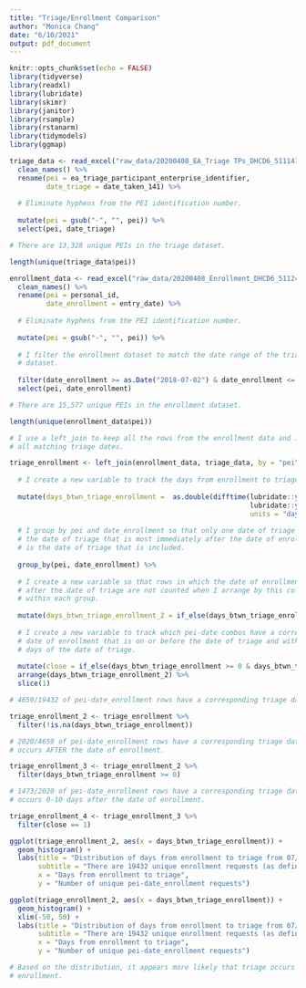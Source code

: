 ```yaml
---
title: "Triage/Enrollment Comparison"
author: "Monica Chang"
date: "6/10/2021"
output: pdf_document
---
```


```r
knitr::opts_chunk$set(echo = FALSE)
library(tidyverse)
library(readxl)
library(lubridate)
library(skimr)
library(janitor)
library(rsample)
library(rstanarm)
library(tidymodels)
library(ggmap)
```

```r

triage_data <- read_excel("raw_data/20200408_EA_Triage TPs_DHCD6_511141.xlsx") %>%
  clean_names() %>%
  rename(pei = ea_triage_participant_enterprise_identifier,
         date_triage = date_taken_141) %>%
  
  # Eliminate hyphens from the PEI identification number.
    
  mutate(pei = gsub("-", "", pei)) %>%
  select(pei, date_triage)

# There are 13,328 unique PEIs in the triage dataset.

length(unique(triage_data$pei))

enrollment_data <- read_excel("raw_data/20200408_Enrollment_DHCD6_511246.xlsx") %>%
  clean_names() %>%
  rename(pei = personal_id,
         date_enrollment = entry_date) %>%
  
  # Eliminate hyphens from the PEI identification number.
    
  mutate(pei = gsub("-", "", pei)) %>%
  
  # I filter the enrollment dataset to match the date range of the triage 
  # dataset.
  
  filter(date_enrollment >= as.Date("2018-07-02") & date_enrollment <= as.Date("2019-12-13")) %>%
  select(pei, date_enrollment)

# There are 15,577 unique PEIs in the enrollment dataset.

length(unique(enrollment_data$pei))

# I use a left_join to keep all the rows from the enrollment data and include
# all matching triage dates.

triage_enrollment <- left_join(enrollment_data, triage_data, by = "pei") %>%
  
  # I create a new variable to track the days from enrollment to triage.
  
  mutate(days_btwn_triage_enrollment =  as.double(difftime(lubridate::ymd(date_triage),
                                                           lubridate::ymd(date_enrollment),
                                                           units = "days"))) %>%
  
  # I group by pei and date_enrollment so that only one date of triage (i.e. 
  # the date of triage that is most immediately after the date of enrollment) 
  # is the date of triage that is included.
  
  group_by(pei, date_enrollment) %>%
  
  # I create a new variable so that rows in which the date of enrollment occurs
  # after the date of triage are not counted when I arrange by this column
  # within each group.
  
  mutate(days_btwn_triage_enrollment_2 = if_else(days_btwn_triage_enrollment < 0, 10000, days_btwn_triage_enrollment)) %>%
  
  # I create a new variable to track which pei-date combos have a corresponding
  # date of enrollment that is on or before the date of triage and within 10
  # days of the date of triage.
  
  mutate(close = if_else(days_btwn_triage_enrollment >= 0 & days_btwn_triage_enrollment <= 10, 1, 0)) %>%
  arrange(days_btwn_triage_enrollment_2) %>%
  slice(1)

# 4659/19432 of pei-date_enrollment rows have a corresponding triage date. 

triage_enrollment_2 <- triage_enrollment %>%
  filter(!is.na(days_btwn_triage_enrollment))

# 2020/4659 of pei-date_enrollment rows have a corresponding triage date that
# occurs AFTER the date of enrollment.

triage_enrollment_3 <- triage_enrollment_2 %>%
  filter(days_btwn_triage_enrollment >= 0)

# 1473/2020 of pei-date_enrollment rows have a corresponding triage date that
# occurs 0-10 days after the date of enrollment.

triage_enrollment_4 <- triage_enrollment_3 %>%
  filter(close == 1)

ggplot(triage_enrollment_2, aes(x = days_btwn_triage_enrollment)) +
  geom_histogram() +
  labs(title = "Distribution of days from enrollment to triage from 07/02/2018 to 12/13/2019", 
       subtitle = "There are 19432 unique enrollment requests (as defined by PEI & date of enrollment). \nOnly 4659 have a corresponding triage date under the same PEI within this date range. \nOnly 2020 have a corresponding triage date that occurs AFTER the date of enrollment. \nOnly 1473 have a corresponding triage date that occurs 0-10 days after the date of enrollment.",
       x = "Days from enrollment to triage",
       y = "Number of unique pei-date_enrollment requests")

ggplot(triage_enrollment_2, aes(x = days_btwn_triage_enrollment)) +
  geom_histogram() +
  xlim(-50, 50) +
  labs(title = "Distribution of days from enrollment to triage from 07/02/2018 to 12/13/2019", 
       subtitle = "There are 19432 unique enrollment requests (as defined by PEI & date of enrollment). \nOnly 4659 have a corresponding triage date under the same PEI within this date range. \nOnly 2020 have a corresponding triage date that occurs AFTER the date of enrollment. \nOnly 1473 have a corresponding triage date that occurs 0-10 days after the date of enrollment.",
       x = "Days from enrollment to triage",
       y = "Number of unique pei-date_enrollment requests")

# Based on the distribution, it appears more likely that triage occurs before
# enrollment. 

```